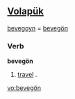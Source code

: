 ==[[Volapük]]==
[[bevegoyn]] = [[bevegön]] 
===Verb===
'''bevegön'''

# [[travel]] .

[[vo:bevegön]]